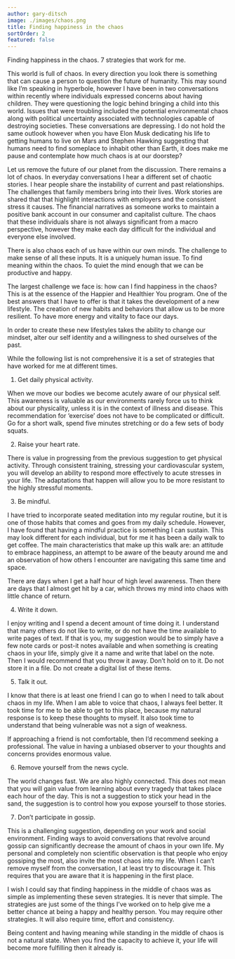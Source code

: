 ```yaml
---
author: gary-ditsch
image: ./images/chaos.png
title: Finding happiness in the chaos
sortOrder: 2
featured: false
---
```


Finding happiness in the chaos. 7 strategies that work for me.

This world is full of chaos. In every direction you look there is something that can cause a person to question the future of humanity. This may sound like I’m speaking in hyperbole, however I have been in two conversations within recently where individuals expressed concerns about having children. They were questioning the logic behind bringing a child into this world. Issues that were troubling included the potential environmental chaos along with political uncertainty associated with technologies capable of destroying societies. These conversations are depressing. I do not hold the same outlook however when you have Elon Musk dedicating his life to getting humans to live on Mars and Stephen Hawking suggesting that humans need to find someplace to inhabit other than Earth, it does make me pause and contemplate how much chaos is at our doorstep?

Let us remove the future of our planet from the discussion. There remains a lot of chaos. In everyday conversations I hear a different set of chaotic stories. I hear people share the instability of current and past relationships. The challenges that family members bring into their lives. Work stories are shared that that highlight interactions with employers and the consistent stress it causes. The financial narratives as someone works to maintain a positive bank account in our consumer and capitalist culture. The chaos that these individuals share is not always significant from a macro perspective, however they make each day difficult for the individual and everyone else involved.

There is also chaos each of us have within our own minds. The challenge to make sense of all these inputs. It is a uniquely human issue. To find meaning within the chaos. To quiet the mind enough that we can be productive and happy.

The largest challenge we face is: how can I find happiness in the chaos? This is at the essence of the Happier and Healthier You program. One of the best answers that I have to offer is that it takes the development of a new lifestyle. The creation of new habits and behaviors that allow us to be more resilient. To have more energy and vitality to face our days.

In order to create these new lifestyles takes the ability to change our mindset, alter our self identity and a willingness to shed ourselves of the past.

While the following list is not comprehensive it is a set of strategies that have worked for me at different times.

1. Get daily physical activity.

When we move our bodies we become acutely aware of our physical self. This awareness is valuable as our environments rarely force us to think about our physicality, unless it is in the context of illness and disease. This recommendation for ‘exercise’ does not have to be complicated or difficult. Go for a short walk, spend five minutes stretching or do a few sets of body squats.

2. Raise your heart rate.

There is value in progressing from the previous suggestion to get physical activity. Through consistent training, stressing your cardiovascular system, you will develop an ability to respond more effectively to acute stresses in your life. The adaptations that happen will allow you to be more resistant to the highly stressful moments.

3. Be mindful.

I have tried to incorporate seated meditation into my regular routine, but it is one of those habits that comes and goes from my daily schedule. However, I have found that having a mindful practice is something I can sustain. This may look different for each individual, but for me it has been a daily walk to get coffee. The main characteristics that make up this walk are: an attitude to embrace happiness, an attempt to be aware of the beauty around me and an observation of how others I encounter are navigating this same time and space.

There are days when I get a half hour of high level awareness. Then there are days that I almost get hit by a car, which throws my mind into chaos with little chance of return.

4. Write it down.

I enjoy writing and I spend a decent amount of time doing it. I understand that many others do not like to write, or do not have the time available to write pages of text. If that is you, my suggestion would be to simply have a few note cards or post-it notes available and when something is creating chaos in your life, simply give it a name and write that label on the note. Then I would recommend that you throw it away. Don’t hold on to it. Do not store it in a file. Do not create a digital list of these items.

5. Talk it out.

I know that there is at least one friend I can go to when I need to talk about chaos in my life. When I am able to voice that chaos, I always feel better. It took time for me to be able to get to this place, because my natural response is to keep these thoughts to myself. It also took time to understand that being vulnerable was not a sign of weakness.

If approaching a friend is not comfortable, then I’d recommend seeking a professional. The value in having a unbiased observer to your thoughts and concerns provides enormous value.

6. Remove yourself from the news cycle.

The world changes fast. We are also highly connected. This does not mean that you will gain value from learning about every tragedy that takes place each hour of the day. This is not a suggestion to stick your head in the sand, the suggestion is to control how you expose yourself to those stories.

7. Don’t participate in gossip.

This is a challenging suggestion, depending on your work and social environment. Finding ways to avoid conversations that revolve around gossip can significantly decrease the amount of chaos in your own life. My personal and completely non scientific observation is that people who enjoy gossiping the most, also invite the most chaos into my life. When I can’t remove myself from the conversation, I at least try to discourage it. This requires that you are aware that it is happening in the first place.

I wish I could say that finding happiness in the middle of chaos was as simple as implementing these seven strategies. It is never that simple. The strategies are just some of the things I’ve worked on to help give me a better chance at being a happy and healthy person. You may require other strategies. It will also require time, effort and consistency.

Being content and having meaning while standing in the middle of chaos is not a natural state. When you find the capacity to achieve it, your life will become more fulfilling then it already is.